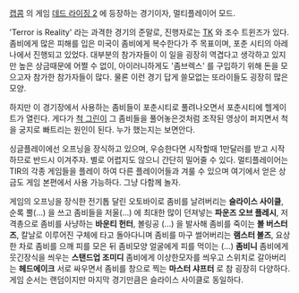 [[캡콤]] 의 게임 [[데드 라이징 2]] 에 등장하는 경기이자, 멀티플레이어 모드.

'Terror is Reality' 라는 과격한 경기의 준말로, 진행자로는 [[TK]] 와 조수 트윈즈가 있다. 좀비에게 많은 피해를 입은 미국이 좀비에게 복수한다가 주 목표이며, 포춘 시티의 아레나에서 진행되고 있었다. 대부분의 참가자들이 이 일을 굉장히 역겹다고 생각하고 있지만 높은 상금때문에 어쩔 수 없이, 아이러니하게도 '좀브렉스' 를 구입하기 위해 돈을 모으고자 참가한 참가자들이 많다. 물론 이런 경기 답게 쓸모없는 또라이들도 굉장히 많은 모양.

하지만 이 경기장에서 사용하는 좀비들이 포춘시티로 풀려나오면서 포춘시티에 헬게이트가 열린다. 게다가 [[척 그린]]이 그 좀비들을 풀어놓은것처럼 조작된 영상이 퍼지면서 척을 궁지로 빠트리는 원인이 된다. 누가 했는지는 보면안다.

싱글플레이에선 오프닝을 장식하고 있으며, 우승한다면 시작할때 1만달러를 받고 시작하므로 반드시 이겨주자. 별로 어렵지도 않으니 간단히 밀어줄 수 있다. 멀티플레이어는 TIR의 각종 게임들을 플레이 하여 다른 플레이어들과 겨룰 수 있으며 여기에서 얻은 상금도 게임 본편에서 사용 가능하다. 그냥 다함께 놀자.

게임의 오프닝을 장식한 전기톱 달린 오토바이로 좀비를 날려버리는 '''슬라이스 사이클''', 순록 뿔(...) 을 쓰고 좀비들을 저울(...) 에 최대한 많이 던져넣는 '''파운즈 오브 플레시''', 저격총으로 좀비를 사냥하는 '''바운티 헌터''', 볼링공 (...) 을 발사해 좀비를 죽이는 '''볼 버스터즈''', 칼날로 이루어진 구체에 타고 돌아다니며 좀비를 마구 썰어버리는 '''램스터 볼즈''', 요상한 차로 좀비를 으깨 피를 모은 뒤 좀비모양 얼굴에게 피를 먹이는 (...) '''좀비니''' 좀비에게 웃긴장식을 씌우는 '''스탠드업 조미디''' 좀비에게 이상한모자를 씌우고 스위치로 갈아버리는 '''헤드에이크''' 서로 싸우면서 좀비를 창으로 찍는 '''마스터 샤프터''' 로 참 굉장히 다양하다. 게임 순서는 랜덤이지만 마지막 경기만큼은 슬라이스 사이클로 동일하다.
